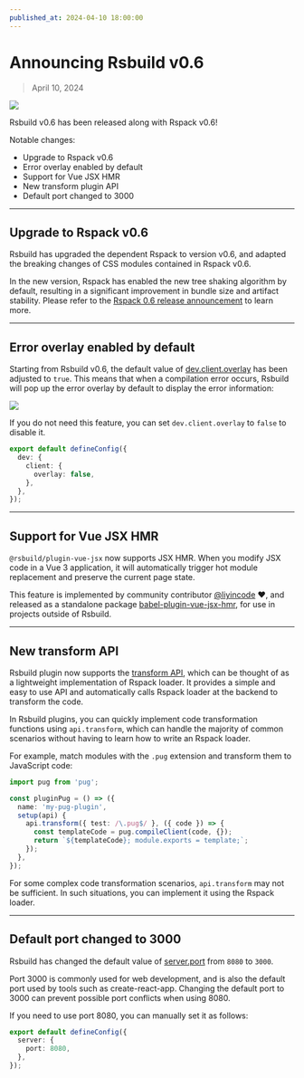 ```yaml
---
published_at: 2024-04-10 18:00:00
---
```


# Announcing Rsbuild v0.6

> April 10, 2024

![](https://assets.rspack.dev/rsbuild/rsbuild-banner-v0-6.png)

Rsbuild v0.6 has been released along with Rspack v0.6!

Notable changes:

- Upgrade to Rspack v0.6
- Error overlay enabled by default
- Support for Vue JSX HMR
- New transform plugin API
- Default port changed to 3000

---

## Upgrade to Rspack v0.6

Rsbuild has upgraded the dependent Rspack to version v0.6, and adapted the breaking changes of CSS modules contained in Rspack v0.6.

In the new version, Rspack has enabled the new tree shaking algorithm by default, resulting in a significant improvement in bundle size and artifact stability. Please refer to the [Rspack 0.6 release announcement](https://github.com/web-infra-dev/rspack/releases/tag/v0.6.0) to learn more.

---

## Error overlay enabled by default

Starting from Rsbuild v0.6, the default value of [dev.client.overlay](/config/dev/client) has been adjusted to `true`. This means that when a compilation error occurs, Rsbuild will pop up the error overlay by default to display the error information:

![](https://assets.rspack.dev/rsbuild/assets/rsbuild-error-overlay.png)

If you do not need this feature, you can set `dev.client.overlay` to `false` to disable it.

```ts title="rsbuild.config.ts"
export default defineConfig({
  dev: {
    client: {
      overlay: false,
    },
  },
});
```

---

## Support for Vue JSX HMR

`@rsbuild/plugin-vue-jsx` now supports JSX HMR. When you modify JSX code in a Vue 3 application, it will automatically trigger hot module replacement and preserve the current page state.

This feature is implemented by community contributor [@liyincode](https://github.com/liyincode) ❤️, and released as a standalone package [babel-plugin-vue-jsx-hmr](https://github.com/liyincode/babel-plugin-vue-jsx-hmr), for use in projects outside of Rsbuild.

---

## New transform API

Rsbuild plugin now supports the [transform API](/plugins/dev/core#apitransform), which can be thought of as a lightweight implementation of Rspack loader. It provides a simple and easy to use API and automatically calls Rspack loader at the backend to transform the code.

In Rsbuild plugins, you can quickly implement code transformation functions using `api.transform`, which can handle the majority of common scenarios without having to learn how to write an Rspack loader.

For example, match modules with the `.pug` extension and transform them to JavaScript code:

```ts
import pug from 'pug';

const pluginPug = () => ({
  name: 'my-pug-plugin',
  setup(api) {
    api.transform({ test: /\.pug$/ }, ({ code }) => {
      const templateCode = pug.compileClient(code, {});
      return `${templateCode}; module.exports = template;`;
    });
  },
});
```

For some complex code transformation scenarios, `api.transform` may not be sufficient. In such situations, you can implement it using the Rspack loader.

---

## Default port changed to 3000

Rsbuild has changed the default value of [server.port](/config/server/port) from `8080` to `3000`.

Port 3000 is commonly used for web development, and is also the default port used by tools such as create-react-app. Changing the default port to 3000 can prevent possible port conflicts when using 8080.

If you need to use port 8080, you can manually set it as follows:

```ts title="rsbuild.config.ts"
export default defineConfig({
  server: {
    port: 8080,
  },
});
```

